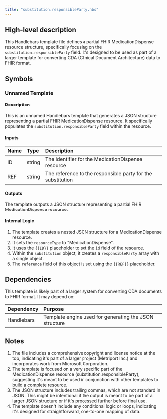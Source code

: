 ```yaml
---
title: "substitution.responsibleParty.hbs"
---
```


## High-level description
This Handlebars template file defines a partial FHIR MedicationDispense resource structure, specifically focusing on the `substitution.responsibleParty` field. It's designed to be used as part of a larger template for converting CDA (Clinical Document Architecture) data to FHIR format.

## Symbols

### Unnamed Template
#### Description
This is an unnamed Handlebars template that generates a JSON structure representing a partial FHIR MedicationDispense resource. It specifically populates the `substitution.responsibleParty` field within the resource.

#### Inputs
| Name | Type | Description |
|:-----|:-----|:------------|
| ID | string | The identifier for the MedicationDispense resource |
| REF | string | The reference to the responsible party for the substitution |

#### Outputs
The template outputs a JSON structure representing a partial FHIR MedicationDispense resource.

#### Internal Logic
1. The template creates a nested JSON structure for a MedicationDispense resource.
2. It sets the `resourceType` to "MedicationDispense".
3. It uses the `{{ID}}` placeholder to set the `id` field of the resource.
4. Within the `substitution` object, it creates a `responsibleParty` array with a single object.
5. The `reference` field of this object is set using the `{{REF}}` placeholder.

## Dependencies
This template is likely part of a larger system for converting CDA documents to FHIR format. It may depend on:

| Dependency | Purpose |
|:-----------|:--------|
| Handlebars | Template engine used for generating the JSON structure |

## Notes
1. The file includes a comprehensive copyright and license notice at the top, indicating it's part of a larger project (Metriport Inc.) and incorporates work from Microsoft Corporation.
2. The template is focused on a very specific part of the MedicationDispense resource (substitution.responsibleParty), suggesting it's meant to be used in conjunction with other templates to build a complete resource.
3. The JSON structure includes trailing commas, which are not standard in JSON. This might be intentional if the output is meant to be part of a larger JSON structure or if it's processed further before final use.
4. The template doesn't include any conditional logic or loops, indicating it's designed for straightforward, one-to-one mapping of data.